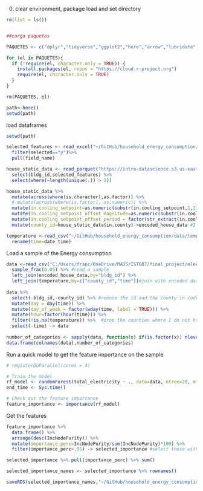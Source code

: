 
0. clear environment, package load and set directory
```{r}
rm(list = ls())


##carga paquetes

PAQUETES <- c("dplyr","tidyverse","ggplot2","here","arrow","lubridate","readxl","randomForest","doParallel","caret")

for (el in PAQUETES){
  if (!require(el, character.only = TRUE)) {
    install.packages(el, repos = "https://cloud.r-project.org")
    require(el, character.only = TRUE)
  }
}

rm(PAQUETES, el)

path<-here()
setwd(path)

```

load dataframes
```{r}
setwd(path)

selected_features <- read_excel("~/GitHub/household_energy_consumption/data/data_dictionary.xlsx",sheet=1)%>% 
  filter(selected=="y")%>% 
  pull(field_name)

house_static_data <- read_parquet("https://intro-datascience.s3.us-east-2.amazonaws.com/SC-data/static_house_info.parquet") %>% 
  select(bldg_id,selected_features) %>% 
  select(where(~length(unique(.)) > 1)) 

house_static_data %>%
  mutate(across(where(is.character),as.factor)) %>% 
  # mutate(across(where(is.factor), as.numeric)) %>% 
  mutate(in.cooling_setpoint=as.numeric(substr(in.cooling_setpoint,1,2))) %>% #convert to number
  mutate(in.cooling_setpoint_offset_magnitude=as.numeric(substr(in.cooling_setpoint_offset_magnitude,1,1))) %>% #convert to number
  mutate(in.cooling_setpoint_offset_period = factor(str_extract(in.cooling_setpoint_offset_period, "^[^-+]*"))) %>%  #reomve the ofset magnitude as it is in another column
  mutate(county_id=house_static_data$in.county)->encoded_house_data #I need the county id in code for the join

temperature <-read_csv("~/GitHub/household_energy_consumption/data/temperature.csv") %>% 
  rename(time=date_time)


```

Load a sample of the Energy consumption
```{r}
data <-read_csv("C:/Users/franc/OneDrive/MADS/IST687/final_project/electricity_consumption.csv") %>%
  sample_frac(0.05) %>% #read a sample
  left_join(encoded_house_data,by="bldg_id") %>% 
  left_join(temperature,by=c("county_id","time"))#join with encoded data
  
data %>% 
  select(-bldg_id,-county_id) %>% #remove the id and the county in code
  mutate(day = day(time)) %>% 
  mutate(day_of_week = factor(wday(time, label = TRUE))) %>% 
  mutate(hour=factor(hour(time))) %>% 
  filter(!is.na(temperature)) %>%  #drop the counties where I do not have the temperature
  select(-time) -> data
  
number_of_categories <- sapply(data, function(x) if(is.factor(x)) nlevels(x) else NA)
data.frame(colnames(data),number_of_categories)

```


Run a quick model to get the feature importance on the sample
```{r}

# registerDoParallel(cores = 4)

# Train the model
rf_model <- randomForest(total_electricity ~ ., data=data, ntree=20, mtry=2, nodesize=20,do.trace=5)
end_time <- Sys.time()

# Check out the feature importance
feature_importance <- importance(rf_model)
```



Get the features
```{r}

feature_importance %>% 
  data.frame() %>% 
  arrange(desc(IncNodePurity)) %>% 
  mutate(importance_perc=IncNodePurity/sum(IncNodePurity)*100) %>% 
  filter(importance_perc>.95) -> selected_importance #select those with an importance above 2%

selected_importance %>% pull(importance_perc) %>% sum()

selected_importance_names <- selected_importance %>% rownames()

saveRDS(selected_importance_names,"~/GitHub/household_energy_consumption/selected_importance_names.RDS")

```











